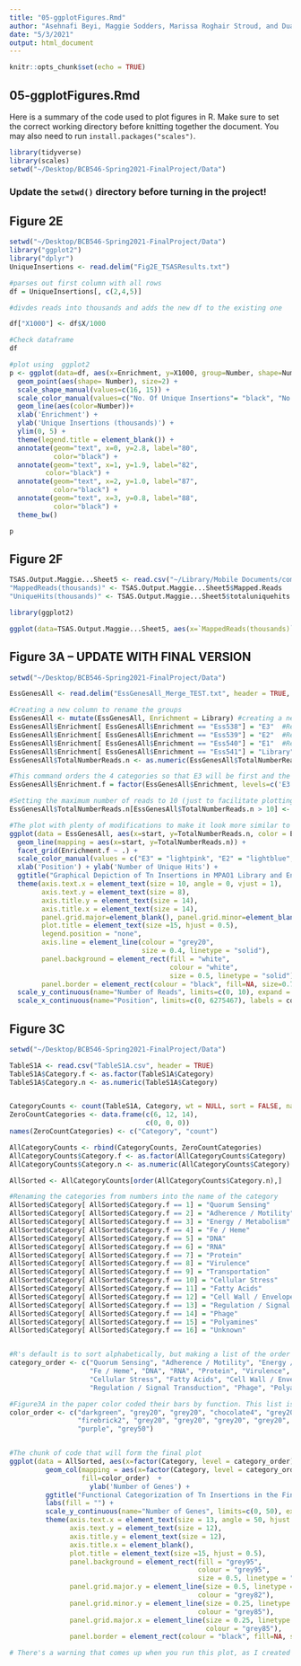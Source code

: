 ```yaml
---
title: "05-ggplotFigures.Rmd"
author: "Asehnafi Beyi, Maggie Sodders, Marissa Roghair Stroud, and Dua Vang"
date: "5/3/2021"
output: html_document
---
```


```r
knitr::opts_chunk$set(echo = TRUE)
```

## 05-ggplotFigures.Rmd

Here is a summary of the code used to plot figures in R. Make sure to set the correct working directory before knitting together the document. You may also need to run `install.packages("scales")`. 

```r
library(tidyverse)
library(scales)
setwd("~/Desktop/BCB546-Spring2021-FinalProject/Data")
```

### Update the `setwd()` directory before turning in the project!


## Figure 2E

```r
setwd("~/Desktop/BCB546-Spring2021-FinalProject/Data")
library("ggplot2")
library("dplyr")
UniqueInsertions <- read.delim("Fig2E_TSASResults.txt")

#parses out first column with all rows
df = UniqueInsertions[, c(2,4,5)]

#divdes reads into thousands and adds the new df to the existing one

df["X1000"] <- df$X/1000

#Check dataframe
df

#plot using  ggplot2
p <- ggplot(data=df, aes(x=Enrichment, y=X1000, group=Number, shape=Number, color=Number)) +
  geom_point(aes(shape= Number), size=2) +
  scale_shape_manual(values=c(16, 15)) + 
  scale_color_manual(values=c("No. Of Unique Insertions"= "black", "No. Of Unique Insertions Within Genes" = "red")) +
  geom_line(aes(color=Number))+
  xlab('Enrichment') +
  ylab('Unique Insertions (thousands)') + 
  ylim(0, 5) + 
  theme(legend.title = element_blank()) +
  annotate(geom="text", x=0, y=2.8, label="80",
           color="black") + 
  annotate(geom="text", x=1, y=1.9, label="82",
         color="black") + 
  annotate(geom="text", x=2, y=1.0, label="87",
           color="black") + 
  annotate(geom="text", x=3, y=0.8, label="88",
           color="black") + 
  theme_bw()

p

```

## Figure 2F

```r
TSAS.Output.Maggie...Sheet5 <- read.csv("~/Library/Mobile Documents/com~apple~Numbers/Documents/TSAS Output Maggie - Sheet5.csv")
"MappedReads(thousands)" <- TSAS.Output.Maggie...Sheet5$Mapped.Reads
"UniqueHits(thousands)" <- TSAS.Output.Maggie...Sheet5$totaluniquehits

library(ggplot2)

ggplot(data=TSAS.Output.Maggie...Sheet5, aes(x=`MappedReads(thousands)`, y=`UniqueHits(thousands)`, group=1)) + geom_line() + geom_point() + ylim(0,5) + theme_bw() + theme(axis.line = element_line(colour = "black")) + theme(panel.border = element_blank(),panel.grid.major = element_blank(), panel.grid.minor = element_blank()) + scale_x_continuous(breaks=c(50,150,250,350,450))
```

## Figure 3A -- **UPDATE WITH FINAL VERSION**

```r
setwd("~/Desktop/BCB546-Spring2021-FinalProject/Data")

EssGenesAll <- read.delim("EssGenesAll_Merge_TEST.txt", header = TRUE, sep = "\t")

#Creating a new column to rename the groups 
EssGenesAll <- mutate(EssGenesAll, Enrichment = Library) #creating a new column identical to "Library" 
EssGenesAll$Enrichment[ EssGenesAll$Enrichment == "Ess538"] = "E3"  #Replace Ess538 with "E3"
EssGenesAll$Enrichment[ EssGenesAll$Enrichment == "Ess539"] = "E2"  #Replace Ess539 with "E2"
EssGenesAll$Enrichment[ EssGenesAll$Enrichment == "Ess540"] = "E1"  #Replace Ess540 with "E1"
EssGenesAll$Enrichment[ EssGenesAll$Enrichment == "Ess541"] = "Library"  #Replace Ess541 with "Library"
EssGenesAll$TotalNumberReads.n <- as.numeric(EssGenesAll$TotalNumberReads)

#This command orders the 4 categories so that E3 will be first and the Library at the end
EssGenesAll$Enrichment.f = factor(EssGenesAll$Enrichment, levels=c('E3','E2','E1','Library'))

#Setting the maximum number of reads to 10 (just to facilitate plotting... some of these have >1000 reads and others only ~2)
EssGenesAll$TotalNumberReads.n[EssGenesAll$TotalNumberReads.n > 10] <- 10

#The plot with plenty of modifications to make it look more similar to the paper's
ggplot(data = EssGenesAll, aes(x=start, y=TotalNumberReads.n, color = Enrichment.f)) + 
  geom_line(mapping = aes(x=start, y=TotalNumberReads.n)) +
  facet_grid(Enrichment.f ~ .) +   
  scale_color_manual(values = c("E3" = "lightpink", "E2" = "lightblue", "E1" = "deeppink4", "Library" = "grey30")) + 
  xlab('Position') + ylab('Number of Unique Hits') +
  ggtitle("Graphical Depiction of Tn Insertions in MPAO1 Library and Enrichments") + 
  theme(axis.text.x = element_text(size = 10, angle = 0, vjust = 1),
        axis.text.y = element_text(size = 8), 
        axis.title.y = element_text(size = 14), 
        axis.title.x = element_text(size = 14),
        panel.grid.major=element_blank(), panel.grid.minor=element_blank(),
        plot.title = element_text(size =15, hjust = 0.5),
        legend.position = "none", 
        axis.line = element_line(colour = "grey20", 
                                 size = 0.4, linetype = "solid"),
        panel.background = element_rect(fill = "white",
                                        colour = "white",
                                        size = 0.5, linetype = "solid"),
        panel.border = element_rect(colour = "black", fill=NA, size=0.7)) + 
  scale_y_continuous(name="Number of Reads", limits=c(0, 10), expand = c(0.01, 0),breaks=c(0, 5, 10)) +
  scale_x_continuous(name="Position", limits=c(0, 6275467), labels = comma, expand = c(0.005, 0), breaks=c(0,1000000, 2000000, 3000000, 4000000, 5000000, 6000000))
```

## Figure 3C

```r
setwd("~/Desktop/BCB546-Spring2021-FinalProject/Data")

TableS1A <- read.csv("TableS1A.csv", header = TRUE)
TableS1A$Category.f <- as.factor(TableS1A$Category)
TableS1A$Category.n <- as.numeric(TableS1A$Category)


CategoryCounts <- count(TableS1A, Category, wt = NULL, sort = FALSE, name = "count")
ZeroCountCategories <- data.frame(c(6, 12, 14),
                                  c(0, 0, 0))
names(ZeroCountCategories) <- c("Category", "count")

AllCategoryCounts <- rbind(CategoryCounts, ZeroCountCategories)
AllCategoryCounts$Category.f <- as.factor(AllCategoryCounts$Category)
AllCategoryCounts$Category.n <- as.numeric(AllCategoryCounts$Category)

AllSorted <- AllCategoryCounts[order(AllCategoryCounts$Category.n),]

#Renaming the categories from numbers into the name of the category
AllSorted$Category[ AllSorted$Category.f == 1] = "Quorum Sensing"
AllSorted$Category[ AllSorted$Category.f == 2] = "Adherence / Motility"
AllSorted$Category[ AllSorted$Category.f == 3] = "Energy / Metabolism"
AllSorted$Category[ AllSorted$Category.f == 4] = "Fe / Heme"
AllSorted$Category[ AllSorted$Category.f == 5] = "DNA"
AllSorted$Category[ AllSorted$Category.f == 6] = "RNA"
AllSorted$Category[ AllSorted$Category.f == 7] = "Protein"
AllSorted$Category[ AllSorted$Category.f == 8] = "Virulence"
AllSorted$Category[ AllSorted$Category.f == 9] = "Transportation"
AllSorted$Category[ AllSorted$Category.f == 10] = "Cellular Stress"
AllSorted$Category[ AllSorted$Category.f == 11] = "Fatty Acids"
AllSorted$Category[ AllSorted$Category.f == 12] = "Cell Wall / Envelope"
AllSorted$Category[ AllSorted$Category.f == 13] = "Regulation / Signal Transduction"
AllSorted$Category[ AllSorted$Category.f == 14] = "Phage"
AllSorted$Category[ AllSorted$Category.f == 15] = "Polyamines"
AllSorted$Category[ AllSorted$Category.f == 16] = "Unknown"


#R's default is to sort alphabetically, but making a list of the order I want everything to be in will override that
category_order <- c("Quorum Sensing", "Adherence / Motility", "Energy / Metabolism", 
                    "Fe / Heme", "DNA", "RNA", "Protein", "Virulence", "Transportation",
                    "Cellular Stress", "Fatty Acids", "Cell Wall / Envelope",
                    "Regulation / Signal Transduction", "Phage", "Polyamines", "Unknown")

#Figure3A in the paper color coded their bars by function. This list is each of these colors in the order the categories will be in
color_order <- c("darkgreen", "grey20", "grey20", "chocolate4", "grey20", "grey20", "grey20", 
                 "firebrick2", "grey20", "grey20", "grey20", "grey20", "grey20", "grey20", 
                 "purple", "grey50")


#The chunk of code that will form the final plot
ggplot(data = AllSorted, aes(x=factor(Category, level = category_order), y=count)) + 
         geom_col(mapping = aes(x=factor(Category, level = category_order), y=count), 
                  fill=color_order)  + 
                    ylab('Number of Genes') +
         ggtitle("Functional Categorization of Tn Insertions in the Final E3 Dataset") + 
         labs(fill = "") + 
         scale_y_continuous(name="Number of Genes", limits=c(0, 50), expand = c(0, 0)) +
         theme(axis.text.x = element_text(size = 13, angle = 50, hjust = 1, color=color_order),
               axis.text.y = element_text(size = 12), 
               axis.title.y = element_text(size = 12), 
               axis.title.x = element_blank(),
               plot.title = element_text(size =15, hjust = 0.5),
               panel.background = element_rect(fill = "grey95",
                                               colour = "grey95",
                                               size = 0.5, linetype = "solid"),
               panel.grid.major.y = element_line(size = 0.5, linetype = 'solid',
                                               colour = "grey82"), 
               panel.grid.minor.y = element_line(size = 0.25, linetype = 'solid',
                                               colour = "grey85"),
               panel.grid.major.x = element_line(size = 0.25, linetype = 'solid',
                                                 colour = "grey85"),
               panel.border = element_rect(colour = "black", fill=NA, size=0.7))

# There's a warning that comes up when you run this plot, as I created a vector for coloring the text on the x-axis. If that causes problems in your version of R, delete "color=color_order" from the axis.test.x line and it should run just fine.
```




